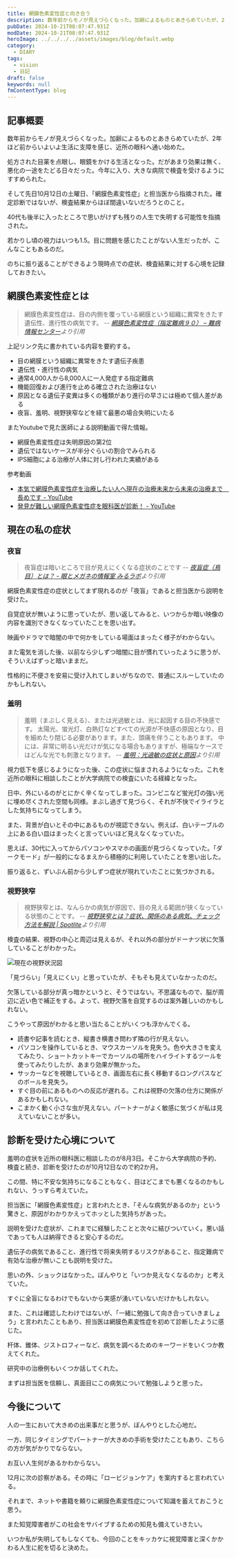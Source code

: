 ```yaml
---
title: 網膜色素変性症と向き合う
description: 数年前からモノが見えづらくなった。加齢によるものとあきらめていたが、2年ほど前からいよいよ生活に支障を感じ、近所の眼科へ通い始めた。処方された目薬を点眼し、眼鏡をかける生活となった。だがあまり効果は無く、悪化の一途をたどる日々だった。今年に入り、大きな病院で検査を受けるようにすすめられた。
pubDate: 2024-10-21T08:07:47.931Z
modDate: 2024-10-21T08:07:47.931Z
heroImage: ../../../../assets/images/blog/default.webp
category:
  - DIARY
tags:
  - vision
  - 日記
draft: false
keywords: null
fmContentType: blog
---
```



## 記事概要

数年前からモノが見えづらくなった。加齢によるものとあきらめていたが、2年ほど前からいよいよ生活に支障を感じ、近所の眼科へ通い始めた。

処方された目薬を点眼し、眼鏡をかける生活となった。だがあまり効果は無く、悪化の一途をたどる日々だった。今年に入り、大きな病院で検査を受けるようにすすめられた。

そして先日10月12日の土曜日、「網膜色素変性症」と担当医から指摘された。確定診断ではないが、検査結果からほぼ間違いないだろうとのこと。

40代も後半に入ったところで思いがけずも残りの人生で失明する可能性を指摘された。

若かりし頃の視力はいつも1.5。目に問題を感じたことがない人生だったが、こんなこともあるのだ。

のちに振り返ることができるよう現時点での症状、検査結果に対する心境を記録しておきたい。

## 網膜色素変性症とは

> 網膜色素変性症は、目の内側を覆っている網膜という組織に異常をきたす遺伝性、進行性の病気です。 <cite>-- [網膜色素変性症（指定難病９０） – 難病情報センター](https://www.nanbyou.or.jp/entry/196)より引用</cite>

上記リンク先に書かれている内容を要約する。

- 目の網膜という組織に異常をきたす遺伝子疾患
- 遺伝性・進行性の病気
- 通常4,000人から8,000人に一人発症する指定難病
- 機能回復および進行を止める確立された治療はない
- 原因となる遺伝子変異は多くの種類があり進行の早さには極めて個人差がある
- 夜盲、羞明、視野狭窄などを経て最悪の場合失明にいたる

またYoutubeで見た医師による説明動画で得た情報。

- 網膜色素変性症は失明原因の第2位
- 遺伝ではないケースが半分ぐらいの割合でみられる
- IPS細胞による治療が人体に対し行われた実績がある

参考動画

- [本気で網膜色素変性症を治療したい人へ現在の治療未来から未来の治療まで　長めです - YouTube](https://www.youtube.com/watch?v=tMnsTmHhMIA)
- [発見が難しい網膜色素変性症を眼科医が診断！ - YouTube](https://www.youtube.com/watch?v=2rLfwfscZLA)

## 現在の私の症状

### 夜盲

> 夜盲症は暗いところで目が見えにくくなる症状のことです <cite>-- [夜盲症（鳥目）とは？ - 眼とメガネの情報室 みるラボ](https://mirulab.jp/column/cat03_eye_disease/1657/)より引用</cite>

網膜色素変性症の症状としてまず現れるのが「夜盲」であると担当医から説明を受けた。

自覚症状が無いように思っていたが、思い返してみると、いつからか暗い映像の内容を識別できなくなっていたことを思い出す。

映画やドラマで暗闇の中で何かをしている場面はまったく様子がわからない。

また電気を消した後、以前なら少しずつ暗闇に目が慣れていったように思うが、そういえばずっと暗いままだ。

性格的に不便さを安易に受け入れてしまいがちなので、普通にスルーしていたのかもしれない。

### 羞明

> 羞明（まぶしく見える）、または光過敏とは、光に起因する目の不快感です。
> 太陽光、蛍光灯、白熱灯などすべての光源が不快感の原因となり、目を細めたり閉じる必要があります。また、頭痛を伴うこともあります。
> 中には、非常に明るい光だけが気になる場合もありますが、極端なケースではどんな光でも刺激となります。 <cite>-- [羞明：光過敏の症状と原因](https://www.allaboutvision.com/ja-jp/shoujou/shuumei/)より引用</cite>

視力低下を感じるようになった後、この症状に悩まされるようになった。これを近所の眼科に相談したことが大学病院での検査にいたる経緯となった。

日中、外にいるのがとにかく辛くなってしまった。コンビニなど蛍光灯の強い光に埋め尽くされた空間も同様。まぶし過ぎて見づらく、それが不快でイライラとした気持ちになってしまう。

また、背景が白いとその中にあるものが視認できない。例えば、白いテーブルの上にある白い皿はまったくと言っていいほど見えなくなっていた。

思えば、30代に入ってからパソコンやスマホの画面が見づらくなっていた。「ダークモード」が一般的になるまえから積極的に利用していたことを思い出した。

振り返ると、ずいぶん前から少しずつ症状が現れていたことに気づかされる。

### 視野狭窄

> 視野狭窄とは、なんらかの病気が原因で、目の見える範囲が狭くなっている状態のことです。 <cite>-- [視野狭窄とは？症状、関係のある病気、チェック方法を解説 | Spotlite](https://spot-lite.jp/visual-impairment-tunnel-vision/)より引用</cite>

検査の結果、視野の中心と周辺は見えるが、それ以外の部分がドーナツ状に欠落していることがわかった。

![現在の視野状況図](@/images/blog/field-of-view-diagram.png 'こんな感じ')

「見づらい」「見えにくい」と思っていたが、そもそも見えていなかったのだ。

欠落している部分が真っ暗かというと、そうではない。不思議なもので、脳が周辺に近い色で補正をする。よって、視野欠落を自覚するのは案外難しいのかもしれない。

こうやって原因がわかると思い当たることがいくつも浮かんでくる。

- 読書や記事を読むとき、縦書き横書き問わず隣の行が見えない。
- パソコンを操作しているとき、マウスカーソルを見失う。色や大きさを変えてみたり、ショートカットキーでカーソルの場所をハイライトするツールを使ってみたりしたが、あまり効果が無かった。
- サッカーなどを視聴しているとき、画面左右に長く移動するロングパスなどのボールを見失う。
- すぐ目の前にあるものへの反応が遅れる。これは視野の欠落の仕方に関係があるかもしれない。
- こまかく動く小さな虫が見えない。パートナーがよく敏感に気づくが私は見えていないことが多い。

## 診断を受けた心境について

羞明の症状を近所の眼科医に相談したのが8月3日。そこから大学病院の予約、検査と続き、診断を受けたのが10月12日なので約2か月。

この間、特に不安な気持ちになることもなく、目はどこまでも悪くなるのかもしれない、うっすら考えていた。

担当医に「網膜色素変性症」と言われたとき、「そんな病気があるのか」という驚きと、原因がわかりかえってホッとした気持ちがあった。

説明を受けた症状が、これまでに経験したことと次々に結びついていく。悪い話であっても人は納得できると安心するのだ。

遺伝子の病気であること、進行性で将来失明するリスクがあること、指定難病で有効な治療が無いことも説明を受けた。

思いの外、ショックはなかった。ぼんやりと「いつか見えなくなるのか」と考えていた。

すぐに全盲になるわけでもないから実感が湧いていないだけかもしれない。

また、これは確認したわけではないが、「一緒に勉強して向き合っていきましょう」と言われたこともあり、担当医は網膜色素変性症を初めて診断したように感じた。

杆体、錐体、ジストロフィーなど、病気を調べるためのキーワードをいくつか教えてくれた。

研究中の治療例もいくつか話してくれた。

まずは担当医を信頼し、真面目にこの病気について勉強しようと思った。

## 今後について

人の一生において大きめの出来事だと思うが、ぼんやりとした心地だ。

一方、同じタイミングでパートナーが大きめの手術を受けたこともあり、こちらの方が気がかりでならない。

お互い人生何があるかわからない。

12月に次の診察がある。その時に「ロービジョンケア」を案内すると言われている。

それまで、ネットや書籍を頼りに網膜色素変性症について知識を蓄えておこうと思う。

また知覚障害者がこの社会をサバイブするための知見も備えていきたい。

いつか私が失明してもしなくても、今回のことをキッカケに視覚障害と深くかかわる人生に舵を切ると決めた。
